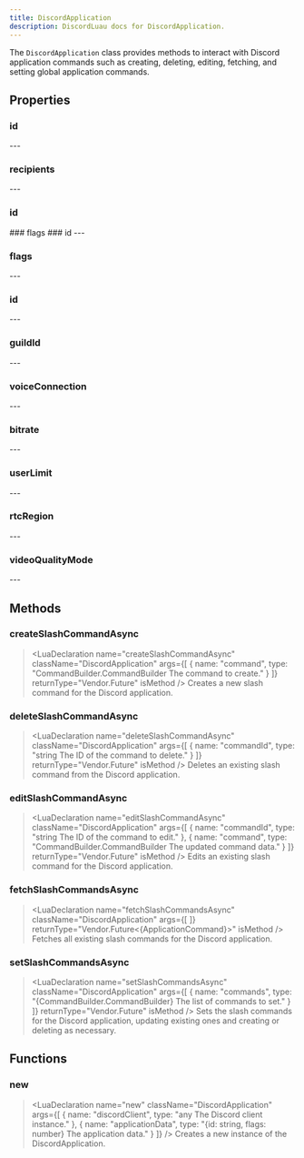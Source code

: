 ```yaml
---
title: DiscordApplication
description: DiscordLuau docs for DiscordApplication.
---
```

[//]: # (This file was automatically compiled through the Generator luau code under this repository)
[//]: # (if you want to edit the documentation of discord-luau, please write changes)
[//]: # (to the discord-luau repository itself, we extract the comments from discord-luau and translate)
[//]: # (them into markdown files that Nextra can interpret!)

[//]: # (----- DOCUMENT IMPORTS ----- )


[//]: # (----- DOCUMENT DESCRIPTION ----- )

The `DiscordApplication` class provides methods to interact with Discord application commands such as creating, deleting, editing, fetching, and setting global application commands.

[//]: # (----- DOCUMENT PROPERTIES ----- )

## Properties

### id

<LuaProperty name="DiscordApplication.id" type="string" />
---
	
### recipients

<LuaProperty name="DiscordApplication.recipients" type="{ Objects.DiscordUser }" />
---
	
### id

<LuaProperty name="DiscordApplication.id" type="string The unique identifier of the Discord application." />
### flags

<LuaProperty name="DiscordApplication.flags" type="number The flags associated with the Discord application." />
### id

<LuaProperty name="DiscordApplication.id" type="string" />
---
	
### flags

<LuaProperty name="DiscordApplication.flags" type="number" />
---
	
### id

<LuaProperty name="DiscordApplication.id" type="string" />
---
	
### guildId

<LuaProperty name="DiscordApplication.guildId" type="string" />
---
	
### voiceConnection

<LuaProperty name="DiscordApplication.voiceConnection" type="Network.DiscordVoiceConnection?" />
---
	
### bitrate

<LuaProperty name="DiscordApplication.bitrate" type="number" />
---
	
### userLimit

<LuaProperty name="DiscordApplication.userLimit" type="number" />
---
	
### rtcRegion

<LuaProperty name="DiscordApplication.rtcRegion" type="string" />
---
	
### videoQualityMode

<LuaProperty name="DiscordApplication.videoQualityMode" type="number" />
---
	

[//]: # (----- DOCUMENT METHODS ----- )

## Methods

### createSlashCommandAsync

> <LuaDeclaration name="createSlashCommandAsync" className="DiscordApplication" args={[ { name: "command", type: "CommandBuilder.CommandBuilder The command to create." } ]} returnType="Vendor.Future<CommandResponse>" isMethod />
Creates a new slash command for the Discord application.
### deleteSlashCommandAsync

> <LuaDeclaration name="deleteSlashCommandAsync" className="DiscordApplication" args={[ { name: "commandId", type: "string The ID of the command to delete." } ]} returnType="Vendor.Future<CommandResponse>" isMethod />
Deletes an existing slash command from the Discord application.
### editSlashCommandAsync

> <LuaDeclaration name="editSlashCommandAsync" className="DiscordApplication" args={[ { name: "commandId", type: "string The ID of the command to edit." }, { name: "command", type: "CommandBuilder.CommandBuilder The updated command data." } ]} returnType="Vendor.Future<CommandResponse>" isMethod />
Edits an existing slash command for the Discord application.
### fetchSlashCommandsAsync

> <LuaDeclaration name="fetchSlashCommandsAsync" className="DiscordApplication" args={[  ]} returnType="Vendor.Future<{ApplicationCommand}>" isMethod />
Fetches all existing slash commands for the Discord application.
### setSlashCommandsAsync

> <LuaDeclaration name="setSlashCommandsAsync" className="DiscordApplication" args={[ { name: "commands", type: "{CommandBuilder.CommandBuilder} The list of commands to set." } ]} returnType="Vendor.Future<nil>" isMethod />
Sets the slash commands for the Discord application, updating existing ones and creating or deleting as necessary.

[//]: # (----- DOCUMENT FUNCTIONS ----- )

## Functions

### new

> <LuaDeclaration name="new" className="DiscordApplication" args={[ { name: "discordClient", type: "any The Discord client instance." }, { name: "applicationData", type: "{id: string, flags: number} The application data." } ]} />
Creates a new instance of the DiscordApplication.

